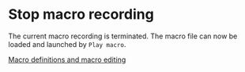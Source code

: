 # Stop macro recording

The current macro recording is terminated. The macro file can now be loaded and launched by ``Play macro``.

[Macro definitions and macro editing](/en/help/macro/macro-definitions)